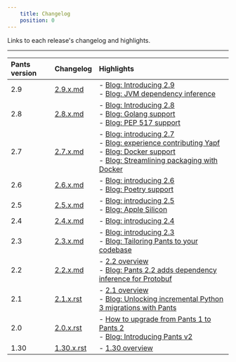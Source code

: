 ```yaml
---
    title: Changelog
    position: 0
---
```


Links to each release's changelog and highlights.

---

| Pants version | Changelog                                                                                     | Highlights                                                                                                                                                                                                                                                                                                                                                     |
| :------------ | :-------------------------------------------------------------------------------------------- | :------------------------------------------------------------------------------------------------------------------------------------------------------------------------------------------------------------------------------------------------------------------------------------------------------------------------------------------------------------- |
| 2.9           | [2.9.x.md](https://github.com/pantsbuild/pants/blob/main/src/python/pants/notes/2.9.x.md)     | - [Blog: Introducing 2.9](https://blog.pantsbuild.org/pants-2-9/)<br/>- [Blog: JVM dependency inference](https://blog.pantsbuild.org/automatically-unlocking-concurrent-builds-and-fine-grained-caching-on-the-jvm-with-dependency-inference/)                                                                                                                 |
| 2.8           | [2.8.x.md](https://github.com/pantsbuild/pants/blob/main/src/python/pants/notes/2.8.x.md)     | - [Blog: Introducing 2.8](https://blog.pantsbuild.org/introducing-pants-2-8/)<br/>- [Blog: Golang support](https://blog.pantsbuild.org/golang-support-pants-28/)<br/>- [Blog: PEP 517 support](https://blog.pantsbuild.org/pants-supports-pep-517/)                                                                                                            |
| 2.7           | [2.7.x.md](https://github.com/pantsbuild/pants/blob/main/src/python/pants/notes/2.7.x.md)     | - [Blog: introducing 2.7](https://blog.pantsbuild.org/introducing-pants-2-7/)<br/>- [Blog: experience contributing Yapf](https://blog.pantsbuild.org/contributing-yapf-support/)<br/>- [Blog: Docker support](https://blog.pantsbuild.org/docker-support/)<br/>- [Blog: Streamlining packaging with Docker](https://blog.pantsbuild.org/pants-pex-and-docker/) |
| 2.6           | [2.6.x.md](https://github.com/pantsbuild/pants/blob/main/src/python/pants/notes/2.6.x.md)     | - [Blog: introducing 2.6](https://blog.pantsbuild.org/introducing-pants-2-6/)<br/>- [Blog: Poetry support](https://blog.pantsbuild.org/poetry-support-for-pants-2-6/)                                                                                                                                                                                          |
| 2.5           | [2.5.x.md](https://github.com/pantsbuild/pants/blob/main/src/python/pants/notes/2.5.x.md)     | - [Blog: introducing 2.5](https://blog.pantsbuild.org/introducing-pants-2-5/)<br/>- [Blog: Apple Silicon](https://blog.pantsbuild.org/how-we-added-apple-silicon-support-to-pants/)                                                                                                                                                                            |
| 2.4           | [2.4.x.md](https://github.com/pantsbuild/pants/blob/main/src/python/pants/notes/2.4.x.md)     | - [Blog: introducing 2.4](https://blog.pantsbuild.org/introducing-pants-build-2-4-0/)                                                                                                                                                                                                                                                                          |
| 2.3           | [2.3.x.md](https://github.com/pantsbuild/pants/blob/main/src/python/pants/notes/2.3.x.md)     | - [Blog: introducing 2.3](https://blog.pantsbuild.org/introducing-pants-2-3-0/)<br/>- [Blog: Tailoring Pants to your codebase](https://blog.pantsbuild.org/tailoring-pants-to-your-codebase/)                                                                                                                                                                  |
| 2.2           | [2.2.x.md](https://github.com/pantsbuild/pants/blob/main/src/python/pants/notes/2.2.x.md)     | - [2.2 overview](doc:release-notes-2-2)<br/>- [Blog: Pants 2.2 adds dependency inference for Protobuf](https://blog.pantsbuild.org/pants-2-2-adds-dependency-inference-for-protobuf/)                                                                                                                                                                          |
| 2.1           | [2.1.x.rst](https://github.com/pantsbuild/pants/blob/main/src/python/pants/notes/2.1.x.rst)   | - [2.1 overview](doc:release-notes-2-1)<br/>- [Blog: Unlocking incremental Python 3 migrations with Pants](https://blog.pantsbuild.org/python-3-migrations/)                                                                                                                                                                                                   |
| 2.0           | [2.0.x.rst](https://github.com/pantsbuild/pants/blob/main/src/python/pants/notes/2.0.x.rst)   | - [How to upgrade from Pants 1 to Pants 2](doc:how-to-upgrade-pants-2-0)<br/>- [Blog: Introducing Pants v2](https://blog.pantsbuild.org/introducing-pants-v2/)                                                                                                                                                                                                 |
| 1.30          | [1.30.x.rst](https://github.com/pantsbuild/pants/blob/main/src/python/pants/notes/1.30.x.rst) | - [1.30 overview](doc:release-notes-1-30)                                                                                                                                                                                                                                                                                                                      |
